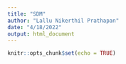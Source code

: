 ```yaml
---
title: "SDM"
author: "Lallu Nikerthil Prathapan"
date: "4/18/2022"
output: html_document
---
```


```r
knitr::opts_chunk$set(echo = TRUE)
```

